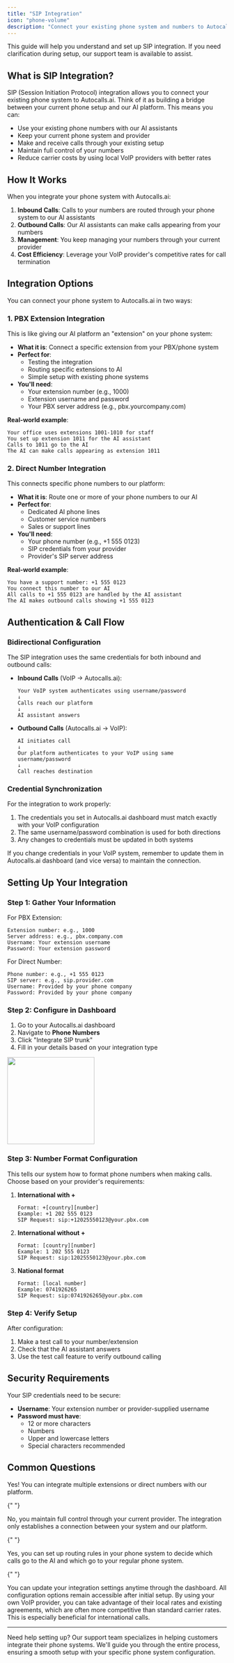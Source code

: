 ```yaml
---
title: "SIP Integration"
icon: "phone-volume"
description: "Connect your existing phone system and numbers to Autocalls.ai"
---
```


<Note>
  This guide will help you understand and set up SIP integration. If you need
  clarification during setup, our support team is available to assist.
</Note>

## What is SIP Integration?

SIP (Session Initiation Protocol) integration allows you to connect your existing phone system to Autocalls.ai. Think of it as building a bridge between your current phone setup and our AI platform. This means you can:

- Use your existing phone numbers with our AI assistants
- Keep your current phone system and provider
- Make and receive calls through your existing setup
- Maintain full control of your numbers
- Reduce carrier costs by using local VoIP providers with better rates

## How It Works

When you integrate your phone system with Autocalls.ai:

1. **Inbound Calls**: Calls to your numbers are routed through your phone system to our AI assistants
2. **Outbound Calls**: Our AI assistants can make calls appearing from your numbers
3. **Management**: You keep managing your numbers through your current provider
4. **Cost Efficiency**: Leverage your VoIP provider's competitive rates for call termination

## Integration Options

You can connect your phone system to Autocalls.ai in two ways:

### 1. PBX Extension Integration

This is like giving our AI platform an "extension" on your phone system:

- **What it is**: Connect a specific extension from your PBX/phone system
- **Perfect for**:
  - Testing the integration
  - Routing specific extensions to AI
  - Simple setup with existing phone systems
- **You'll need**:
  - Your extension number (e.g., 1000)
  - Extension username and password
  - Your PBX server address (e.g., pbx.yourcompany.com)

**Real-world example**:

```
Your office uses extensions 1001-1010 for staff
You set up extension 1011 for the AI assistant
Calls to 1011 go to the AI
The AI can make calls appearing as extension 1011
```

### 2. Direct Number Integration

This connects specific phone numbers to our platform:

- **What it is**: Route one or more of your phone numbers to our AI
- **Perfect for**:
  - Dedicated AI phone lines
  - Customer service numbers
  - Sales or support lines
- **You'll need**:
  - Your phone number (e.g., +1 555 0123)
  - SIP credentials from your provider
  - Provider's SIP server address

**Real-world example**:

```
You have a support number: +1 555 0123
You connect this number to our AI
All calls to +1 555 0123 are handled by the AI assistant
The AI makes outbound calls showing +1 555 0123
```

## Authentication & Call Flow

### Bidirectional Configuration

The SIP integration uses the same credentials for both inbound and outbound calls:

- **Inbound Calls** (VoIP → Autocalls.ai):

  ```
  Your VoIP system authenticates using username/password
  ↓
  Calls reach our platform
  ↓
  AI assistant answers
  ```

- **Outbound Calls** (Autocalls.ai → VoIP):
  ```
  AI initiates call
  ↓
  Our platform authenticates to your VoIP using same username/password
  ↓
  Call reaches destination
  ```

### Credential Synchronization

For the integration to work properly:

1. The credentials you set in Autocalls.ai dashboard must match exactly with your VoIP configuration
2. The same username/password combination is used for both directions
3. Any changes to credentials must be updated in both systems

<Warning>
  If you change credentials in your VoIP system, remember to update them in
  Autocalls.ai dashboard (and vice versa) to maintain the connection.
</Warning>

## Setting Up Your Integration

### Step 1: Gather Your Information

For PBX Extension:

```
Extension number: e.g., 1000
Server address: e.g., pbx.company.com
Username: Your extension username
Password: Your extension password
```

For Direct Number:

```
Phone number: e.g., +1 555 0123
SIP server: e.g., sip.provider.com
Username: Provided by your phone company
Password: Provided by your phone company
```

### Step 2: Configure in Dashboard

1. Go to your Autocalls.ai dashboard
2. Navigate to **Phone Numbers**
3. Click "Integrate SIP trunk"
4. Fill in your details based on your integration type

<img height="200" src="/resources/sip-integration.png" />

### Step 3: Number Format Configuration

This tells our system how to format phone numbers when making calls. Choose based on your provider's requirements:

1. **International with +**

   ```
   Format: +[country][number]
   Example: +1 202 555 0123
   SIP Request: sip:+12025550123@your.pbx.com
   ```

2. **International without +**

   ```
   Format: [country][number]
   Example: 1 202 555 0123
   SIP Request: sip:12025550123@your.pbx.com
   ```

3. **National format**
   ```
   Format: [local number]
   Example: 0741926265
   SIP Request: sip:0741926265@your.pbx.com
   ```

### Step 4: Verify Setup

After configuration:

1. Make a test call to your number/extension
2. Check that the AI assistant answers
3. Use the test call feature to verify outbound calling

## Security Requirements

Your SIP credentials need to be secure:

- **Username**: Your extension number or provider-supplied username
- **Password must have**:
  - 12 or more characters
  - Numbers
  - Upper and lowercase letters
  - Special characters recommended

## Common Questions

<AccordionGroup>
  <Accordion title="Can I use multiple numbers?">
    Yes! You can integrate multiple extensions or direct numbers with our platform.
  </Accordion>

{" "}

<Accordion title="Will I lose control of my numbers?">
  No, you maintain full control through your current provider. The integration
  only establishes a connection between your system and our platform.
</Accordion>

{" "}

<Accordion title="Can I still use my numbers for regular calls?">
  Yes, you can set up routing rules in your phone system to decide which calls
  go to the AI and which go to your regular phone system.
</Accordion>

{" "}

<Accordion title="What if I need to change settings later?">
  You can update your integration settings anytime through the dashboard. All
  configuration options remain accessible after initial setup.
</Accordion>

  <Accordion title="How does this help with call costs?">
    By using your own VoIP provider, you can take advantage of their local rates
    and existing agreements, which are often more competitive than standard carrier
    rates. This is especially beneficial for international calls.
  </Accordion>
</AccordionGroup>

---

<Note>
  Need help setting up? Our support team specializes in helping customers
  integrate their phone systems. We'll guide you through the entire process,
  ensuring a smooth setup with your specific phone system configuration.
</Note>
